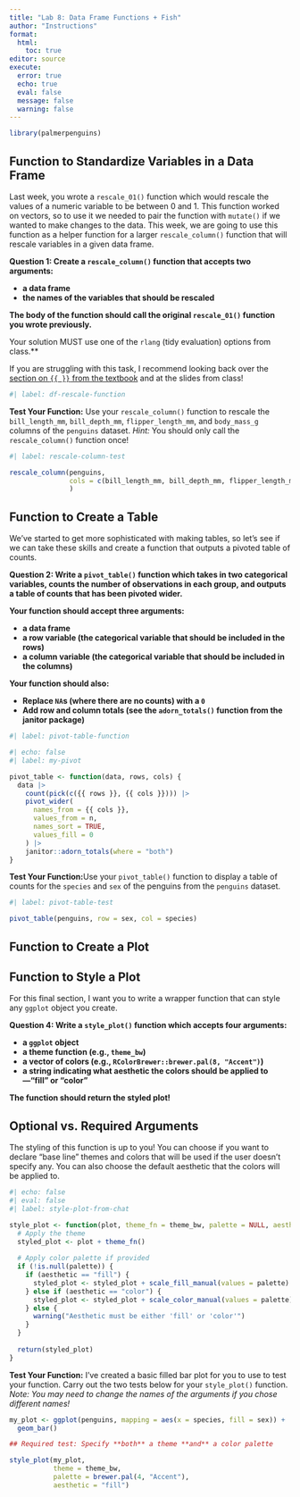 ```yaml
---
title: "Lab 8: Data Frame Functions + Fish"
author: "Instructions"
format: 
  html:
    toc: true
editor: source
execute: 
  error: true
  echo: true
  eval: false
  message: false
  warning: false
---
```


```r
library(palmerpenguins)
```

## Function to Standardize Variables in a Data Frame

Last week, you wrote a `rescale_01()` function which would rescale the values of
a numeric variable to be between 0 and 1. This function worked on vectors, so 
to use it we needed to pair the function with `mutate()` if we wanted to make
changes to the data. This week, we are going to use this function as a helper
function for a larger `rescale_column()` function that will rescale variables in
a given data frame. 

**Question 1: Create a `rescale_column()` function that accepts two arguments:**

- **a data frame**
- **the names of the variables that should be rescaled**

**The body of the function should call the original `rescale_01()` function you wrote previously.**

::: callout-important

Your solution MUST use one of the `rlang` (tidy evaluation) options from class.**

If you are struggling with this task, I recommend looking back over the 
[section on `{{ }}` from the textbook](https://r4ds.hadley.nz/functions#sec-embracing) and  at the slides from class!
:::

```r
#| label: df-rescale-function


```

**Test Your Function:** Use your `rescale_column()` function to rescale the 
`bill_length_mm`, `bill_depth_mm`, `flipper_length_mm`, and `body_mass_g` 
columns of the `penguins` dataset. *Hint:* You should only call the 
`rescale_column()` function once!

```r
#| label: rescale-column-test

rescale_column(penguins, 
               cols = c(bill_length_mm, bill_depth_mm, flipper_length_mm, body_mass_g)
               )


```

## Function to Create a Table

We've started to get more sophisticated with making tables, so let's see if 
we can take these skills and create a function that outputs a pivoted table of 
counts. 

**Question 2: Write a `pivot_table()` function which takes in two categorical variables, 
counts the number of observations in each group, and outputs a table of counts
that has been pivoted wider.** 

**Your function should accept three arguments:**

- **a data frame**
- **a row variable (the categorical variable that should be included in the rows)**
- **a column variable (the categorical variable that should be included in the columns)**

**Your function should also:**

- **Replace `NA`s (where there are no counts) with a `0`**
- **Add row and column totals (see the `adorn_totals()` function from the janitor package)**

```r
#| label: pivot-table-function


```

```r
#| echo: false
#| label: my-pivot

pivot_table <- function(data, rows, cols) {
  data |>
    count(pick(c({{ rows }}, {{ cols }}))) |>
    pivot_wider(
      names_from = {{ cols }},
      values_from = n,
      names_sort = TRUE,
      values_fill = 0
    ) |> 
    janitor::adorn_totals(where = "both")
}

```

**Test Your Function:**Use your `pivot_table()` function to display a table of
counts for the `species` and `sex` of the penguins from the `penguins` dataset.

```r
#| label: pivot-table-test

pivot_table(penguins, row = sex, col = species)
```


## Function to Create a Plot

<!-- DIY with criteria -->

## Function to Style a Plot

For this final section, I want you to write a wrapper function that can 
style any `ggplot` object you create. 

**Question 4: Write a `style_plot()` function which accepts four arguments:**

- **a `ggplot` object**
- **a theme function (e.g., `theme_bw`)**
- **a vector of colors (e.g., `RColorBrewer::brewer.pal(8, "Accent")`)**
- **a string indicating what aesthetic the colors should be applied to---"fill" or
"color"**

**The function should return the styled plot!**

::: {.callout-tip}
# Optional vs. Required Arguments

The styling of this function is up to you! You can choose if you want to 
declare "base line" themes and colors that will be used if the user doesn't
specify any. You can also choose the default aesthetic that the colors will be
applied to. 

:::

```r
#| echo: false
#| eval: false
#| label: style-plot-from-chat

style_plot <- function(plot, theme_fn = theme_bw, palette = NULL, aesthetic = "fill") {
  # Apply the theme
  styled_plot <- plot + theme_fn()
  
  # Apply color palette if provided
  if (!is.null(palette)) {
    if (aesthetic == "fill") {
      styled_plot <- styled_plot + scale_fill_manual(values = palette)
    } else if (aesthetic == "color") {
      styled_plot <- styled_plot + scale_color_manual(values = palette)
    } else {
      warning("Aesthetic must be either 'fill' or 'color'")
    }
  }
  
  return(styled_plot)
}
```


**Test Your Function:** I've created a basic filled bar plot for you to use to
test your function. Carry out the two tests below for your `style_plot()` 
function. *Note: You may need to change the names of the arguments if you chose
different names!*

```r
my_plot <- ggplot(penguins, mapping = aes(x = species, fill = sex)) + 
  geom_bar()

## Required test: Specify **both** a theme **and** a color palette

style_plot(my_plot, 
           theme = theme_bw, 
           palette = brewer.pal(4, "Accent"), 
           aesthetic = "fill")


```

